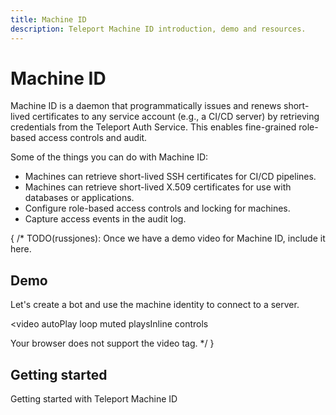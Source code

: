 ```yaml
---
title: Machine ID
description: Teleport Machine ID introduction, demo and resources.
---
```


# Machine ID

Machine ID is a daemon that programmatically issues and renews short-lived
certificates to any service account (e.g., a CI/CD server) by retrieving
credentials from the Teleport Auth Service. This enables fine-grained
role-based access controls and audit.

Some of the things you can do with Machine ID:

* Machines can retrieve short-lived SSH certificates for CI/CD pipelines.
* Machines can retrieve short-lived X.509 certificates for use with databases or applications.
* Configure role-based access controls and locking for machines.
* Capture access events in the audit log.

{
/*
TODO(russjones): Once we have a demo video for Machine ID, include it here.

## Demo

Let's create a bot and use the machine identity to connect to a server.

<video
  autoPlay
  loop
  muted
  playsInline
  controls
>
  <source
    src="https://goteleport.com/teleport/videos/database-access-preview/dbaccessdemo.mp4"
    type="video/mp4"
  />

  <source
    src="https://goteleport.com/teleport/videos/database-access-preview/dbaccessdemo.webm"
    type="video/webm"
  />

  Your browser does not support the video tag.
</video>
*/
}

## Getting started

<TileSet>
  <Tile icon="wand" title="Getting started" href="./getting-started.mdx">
    Getting started with Teleport Machine ID
  </Tile>
</TileSet>
